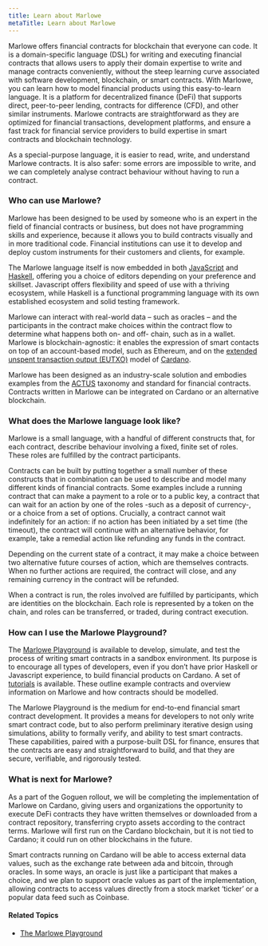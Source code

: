 ```yaml
---
title: Learn about Marlowe
metaTitle: Learn about Marlowe
---
```


Marlowe offers financial contracts for blockchain that everyone can code. It is a domain-specific language (DSL) for writing and executing financial contracts that allows users to apply their domain expertise to write and manage contracts conveniently, without the steep learning curve associated with software development, blockchain, or smart contracts. With Marlowe, you can learn how to model financial products using this easy-to-learn language. It is a platform for decentralized finance (DeFi) that supports direct, peer-to-peer lending, contracts for difference (CFD), and other similar instruments. Marlowe contracts are straightforward as they are optimized for financial transactions, development platforms, and ensure a fast track for financial service providers to build expertise in smart contracts and blockchain technology.

As a special-purpose language, it is easier to read, write, and understand Marlowe contracts. It is also safer: some errors are impossible to write, and we can completely analyse contract behaviour without having to run a contract.

### Who can use Marlowe? 

Marlowe has been designed to be used by someone who is an expert in the field of financial contracts or business, but does not have programming skills and experience, because it allows you to build contracts visually and in more traditional code. Financial institutions can use it to develop and deploy custom instruments for their customers and clients, for example.

The Marlowe language itself is now embedded in both [JavaScript](https://www.javascript.com/) and [Haskell](https://www.haskell.org/), offering you a choice of editors depending on your preference and skillset. Javascript offers flexibility and speed of use with a thriving ecosystem, while Haskell is a functional programming language with its own established ecosystem and solid testing framework. 

Marlowe can interact with real-world data – such as oracles – and the participants in the contract make choices within the contract flow to determine what happens both on- and off- chain, such as in a wallet. Marlowe is blockchain-agnostic: it enables the expression of smart contacts on top of an account-based model, such as Ethereum, and on the [extended unspent transaction output (EUTXO)](https://docs.cardano.org/plutus/eutxo-explainer) model of [Cardano](https://cardano.org/).

Marlowe has been designed as an industry-scale solution and embodies examples from the [ACTUS](https://www.actusfrf.org/) taxonomy and standard for financial contracts. Contracts written in Marlowe can be integrated on Cardano or an alternative blockchain. 

### What does the Marlowe language look like?

Marlowe is a small language, with a handful of different constructs that, for each contract, describe behaviour involving a fixed, finite set of roles. These roles are fulfilled by the contract participants. 

Contracts can be built by putting together a small number of these constructs that in combination can be used to describe and model many different kinds of financial contracts. Some examples include a running contract that can make a payment to a role or to a public key, a contract that can wait for an action by one of the roles -such as a deposit of currency-, or a choice from a set of options. Crucially, a contract cannot wait indefinitely for an action: if no action has been initiated by a set time (the timeout), the contract will continue with an alternative behavior, for example, take a remedial action like refunding any funds in the contract. 

Depending on the current state of a contract, it may make a choice between two alternative future courses of action, which are themselves contracts. When no further actions are required, the contract will close, and any remaining currency in the contract will be refunded.

When a contract is run, the roles involved are fulfilled by participants, which are identities on the blockchain. Each role is represented by a token on the chain, and roles can be transferred, or traded, during contract execution. 

### How can I use the Marlowe Playground?

The [Marlowe Playground](https://play.marlowe-finance.io) is available to develop, simulate, and test the process of writing smart contracts in a sandbox environment. Its purpose is to encourage all types of developers, even if you don’t have prior Haskell or Javascript experience, to build financial products on Cardano. A set of [tutorials](https://play.marlowe-finance.io/doc/marlowe/tutorials/index.html) is available. These outline example contracts and overview information on Marlowe and how contracts should be modelled. 

The Marlowe Playground is the medium for end-to-end financial smart contract development. It provides a means for developers to not only write smart contract code, but to also perform preliminary iterative design using simulations, ability to formally verify, and ability to test smart contracts. These capabilities, paired with a purpose-built DSL for finance, ensures that the contracts are easy and straightforward to build, and that they are secure, verifiable, and rigorously tested.

### What is next for Marlowe?

As a part of the Goguen rollout, we will be completing the implementation of Marlowe on Cardano, giving users and organizations the opportunity to execute DeFi contracts they have written themselves or downloaded from a contract repository, transferring crypto assets according to the contract terms. Marlowe will first run on the Cardano blockchain, but it is not tied to Cardano; it could run on other blockchains in the future.

Smart contracts running on Cardano will be able to access external data values, such as the exchange rate between ada and bitcoin, through oracles. In some ways, an oracle is just like a participant that makes a choice, and we plan to support oracle values as part of the implementation, allowing contracts to access values directly from a stock market ‘ticker’ or a popular data feed such as Coinbase.

#### Related Topics

- [The Marlowe Playground](/marlowe/marlowe-get-started)
